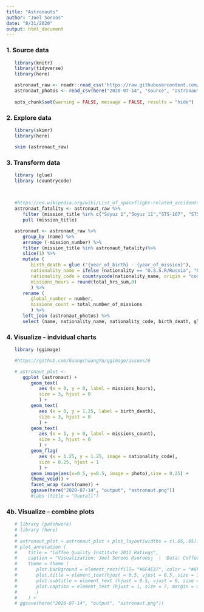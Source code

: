 ```yaml
---
title: "Astronauts"
author: "Joel Soroos"
date: "8/31/2020"
output: html_document
---
```



### 1. Source data
```r

   library(knitr)
   library(tidyverse)
   library(here)

   astronaut_raw <- readr::read_csv('https://raw.githubusercontent.com/rfordatascience/tidytuesday/master/data/2020/2020-07-14/astronauts.csv')
   astronaut_photos <- read_csv(here("2020-07-14", "source", "astronaut photos.csv"))
   
   opts_chunk$set(warning = FALSE, message = FALSE, results = "hide")
```


### 2.  Explore data
```r

   library(skimr)
   library(here)

   skim (astronaut_raw)
```


### 3.  Transform data
```r

   library (glue)
   library (countrycode)

   
   
   #https://en.wikipedia.org/wiki/List_of_spaceflight-related_accidents_and_incidents
   astronaut_fatality <- astronaut_raw %>%
      filter (mission_title %in% c("Soyuz 1","Soyuz 11","STS-107", "STS-51L","STS-51-L", "STS 51-L")) %>%
      pull (mission_title)

   astronaut <- astronaut_raw %>%
      group_by (name) %>%
      arrange (-mission_number) %>%
      filter (mission_title %in% astronaut_fatality)%>%
      slice(1) %>%
      mutate (
         birth_death = glue ("{year_of_birth} - {year_of_mission}"),
         nationality_name = ifelse (nationality == "U.S.S.R/Russia", "Russia",nationality),
         nationality_code = countrycode(nationality_name, origin = "country.name", destination = "iso2c"),
         missions_hours = round(total_hrs_sum,0)
         ) %>%
      rename (
         global_number = number,
         missions_count = total_number_of_missions
         ) %>%
      left_join (astronaut_photos) %>%
      select (name, nationality_name, nationality_code, birth_death, global_number, nationwide_number, mission_title, occupation, missions_count, missions_hours, photo) 
```


### 4.  Visualize - indvidual charts
```r

   library (ggimage)

   #https://github.com/GuangchuangYu/ggimage/issues/6

   # astronaut_plot <-
      ggplot (astronaut) +
         geom_text(
            aes (x = 0, y = 0, label = missions_hours),
            size = 3, hjust = 0
            ) +
         geom_text(
            aes (x = 0, y = 1.25, label = birth_death),
            size = 3, hjust = 0
            ) +
         geom_text(
            aes (x = 1, y = 0, label = missions_count),
            size = 3, hjust = 0
            ) +
         geom_flag(
            aes (x = 1.25, y = 1.25, image = nationality_code),
            size = 0.25, hjust = 1
            ) +
         geom_image(aes(x=0.5, y=0.5, image = photo),size = 0.25) +
         theme_void() +
         facet_wrap (vars(name)) +
         ggsave(here("2020-07-14", "output", "astronaut.png"))
         #labs (title = "Overall")
```   


### 4b.  Visualize - combine plots
```r

   # library (patchwork)
   # library (here)
   # 
   # astronaut_plot + astronaut_plot + plot_layout(widths = c(.05,.05)) +
   # plot_annotation (
   #    title = "Coffee Quality Institute 2017 Ratings",
   #    caption = "Visualization: Joel Soroos @soroosj  |  Data: Coffee Quality Institute via Kaggle via R4DS Tidy Tuesday",
   #    theme = theme (
   #       plot.background = element_rect(fill= "#6F4E37", color = "#6F4E37"),
   #       plot.title = element_text(hjust = 0.5, vjust = 0.5, size = 14, face = "bold", margin = margin (0,0,20,0), color = "white"),
   #       plot.subtitle = element_text (hjust = 0.5, vjust = 0, size = 10, margin = margin (0,0,25,0), color = "white"),
   #       plot.caption = element_text (hjust = 1, size = 7, margin = margin (15,0,0,0), color = "white")
   #       )
   #    ) +
   # ggsave(here("2020-07-14", "output", "astronaut.png"))
``` 